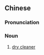 {{also|干洗店}}
==Chinese==
{{zh-forms|s=干洗店|type=21}}

===Pronunciation===
{{zh-pron
|m=gānxǐdiàn
|c=gon1 sai2 dim3
|cat=n
}}

===Noun===
{{zh-noun}}

# [[dry cleaner]] {{gloss|business establishment that engages in dry cleaning}}